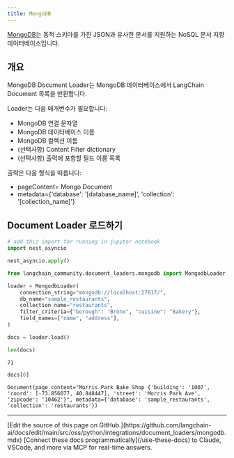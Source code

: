 ```yaml
---
title: MongoDB
---
```


[MongoDB](https://www.mongodb.com/)는 동적 스키마를 가진 JSON과 유사한 문서를 지원하는 NoSQL 문서 지향 데이터베이스입니다.

## 개요

MongoDB Document Loader는 MongoDB 데이터베이스에서 LangChain Document 목록을 반환합니다.

Loader는 다음 매개변수가 필요합니다:

* MongoDB 연결 문자열
* MongoDB 데이터베이스 이름
* MongoDB 컬렉션 이름
* (선택사항) Content Filter dictionary
* (선택사항) 출력에 포함할 필드 이름 목록

출력은 다음 형식을 따릅니다:

* pageContent= Mongo Document
* metadata=\{'database': '[database_name]', 'collection': '[collection_name]'\}

## Document Loader 로드하기

```python
# add this import for running in jupyter notebook
import nest_asyncio

nest_asyncio.apply()
```

```python
from langchain_community.document_loaders.mongodb import MongodbLoader
```

```python
loader = MongodbLoader(
    connection_string="mongodb://localhost:27017/",
    db_name="sample_restaurants",
    collection_name="restaurants",
    filter_criteria={"borough": "Bronx", "cuisine": "Bakery"},
    field_names=["name", "address"],
)
```

```python
docs = loader.load()

len(docs)
```

```output
71
```

```python
docs[0]
```

```output
Document(page_content="Morris Park Bake Shop {'building': '1007', 'coord': [-73.856077, 40.848447], 'street': 'Morris Park Ave', 'zipcode': '10462'}", metadata={'database': 'sample_restaurants', 'collection': 'restaurants'})
```

---

<Callout icon="pen-to-square" iconType="regular">
    [Edit the source of this page on GitHub.](https://github.com/langchain-ai/docs/edit/main/src/oss/python/integrations/document_loaders/mongodb.mdx)
</Callout>
<Tip icon="terminal" iconType="regular">
    [Connect these docs programmatically](/use-these-docs) to Claude, VSCode, and more via MCP for    real-time answers.
</Tip>
